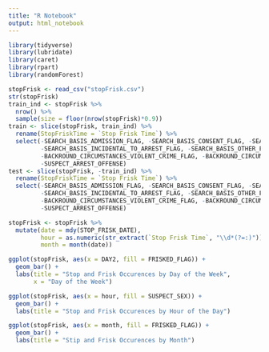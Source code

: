 ```yaml
---
title: "R Notebook"
output: html_notebook
---
```



```r
library(tidyverse)
library(lubridate)
library(caret)
library(rpart)
library(randomForest)
```

```r
stopFrisk <- read_csv("stopFrisk.csv")
str(stopFrisk)
train_ind <- stopFrisk %>%
  nrow() %>%
  sample(size = floor(nrow(stopFrisk)*0.9))
train <- slice(stopFrisk, train_ind) %>%
  rename(StopFriskTime = `Stop Frisk Time`) %>%
  select(-SEARCH_BASIS_ADMISSION_FLAG, -SEARCH_BASIS_CONSENT_FLAG, -SEARCH_BASIS_HARD_OBJECT_FLAG,
         -SEARCH_BASIS_INCIDENTAL_TO_ARREST_FLAG, -SEARCH_BASIS_OTHER_FLAG, -SEARCH_BASIS_OUTLINE_FLAG,
         -BACKROUND_CIRCUMSTANCES_VIOLENT_CRIME_FLAG, -BACKROUND_CIRCUMSTANCES_SUSPECT_KNOWN_TO_CARRY_WEAPON_FLAG,
         -SUSPECT_ARREST_OFFENSE)
test <- slice(stopFrisk, -train_ind) %>%
  rename(StopFriskTime = `Stop Frisk Time`) %>%
  select(-SEARCH_BASIS_ADMISSION_FLAG, -SEARCH_BASIS_CONSENT_FLAG, -SEARCH_BASIS_HARD_OBJECT_FLAG,
         -SEARCH_BASIS_INCIDENTAL_TO_ARREST_FLAG, -SEARCH_BASIS_OTHER_FLAG, -SEARCH_BASIS_OUTLINE_FLAG,
         -BACKROUND_CIRCUMSTANCES_VIOLENT_CRIME_FLAG, -BACKROUND_CIRCUMSTANCES_SUSPECT_KNOWN_TO_CARRY_WEAPON_FLAG,
         -SUSPECT_ARREST_OFFENSE)

stopFrisk <- stopFrisk %>%
  mutate(date = mdy(STOP_FRISK_DATE),
         hour = as.numeric(str_extract(`Stop Frisk Time`, "\\d*(?=:)")),
         month = month(date))
```



```r

ggplot(stopFrisk, aes(x = DAY2, fill = FRISKED_FLAG)) +
  geom_bar() + 
  labs(title = "Stop and Frisk Occurences by Day of the Week",
       x = "Day of the Week")

ggplot(stopFrisk, aes(x = hour, fill = SUSPECT_SEX)) +
  geom_bar() +
  labs(title = "Stop and Frisk Occurences by Hour of the Day")

ggplot(stopFrisk, aes(x = month, fill = FRISKED_FLAG)) +
  geom_bar() +
  labs(title = "Stip and Frisk Occurences by Month")

```


```r



```